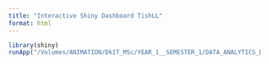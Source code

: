 ```yaml
---
title: "Interactive Shiny Dashboard TishLL"
format: html
---
```


```r
library(shiny)
runApp("/Volumes/ANIMATION/DkIT_MSc/YEAR_1__SEMESTER_1/DATA_ANALYTICS_Dr_Muhammad_Adil_Raja/I-CA2_LinearRegression/ICA2_RDBMS_Linear_Regression_TishLL/RDBMS_Linear_Regression/2023_DAIE_ICA_2_TishLL/ShinyApp_TishLL/shiny_app/app")
```
